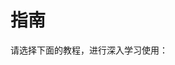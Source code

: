 
# 指南

请选择下面的教程，进行深入学习使用：

<Cards>
  <Card
    title="Loader →"
    href="/docs/guide/loader"
  />
  <Card
    title="Config →"
    href="/docs/guide/config"
  />
  <Card
    title="Server →"
    href="/docs/guide/server"
  />
  <Card
    title="Client →"
    href="/docs/guide/client"
  />
  <Card
    title="Metadata →"
    href="/docs/guide/metadata"
  />
  <Card
    title="Stream →"
    href="/docs/guide/stream"
  />
  <Card
    title="Status →"
    href="/docs/guide/status"
  />
  <Card
    title="Error →"
    href="/docs/guide/error"
  />
  <Card
    title="Context →"
    href="/docs/guide/context"
  />
  <Card
    title="Middleware →"
    href="/docs/guide/middleware"
  />
  <Card
    title="Proto →"
    href="/docs/guide/proto"
  />
</Cards>
